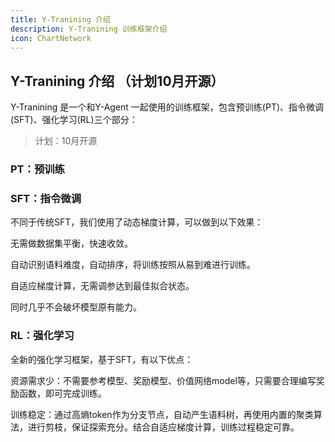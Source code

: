 ```yaml
---
title: Y-Tranining 介绍
description: Y-Tranining 训练框架介绍
icon: ChartNetwork
---
```


## Y-Tranining 介绍 （计划10月开源）

Y-Tranining 是一个和Y-Agent 一起使用的训练框架，包含预训练(PT)、指令微调(SFT)、强化学习(RL)三个部分：

> 计划：10月开源

### PT：预训练

### SFT：指令微调
不同于传统SFT，我们使用了动态梯度计算，可以做到以下效果：

无需做数据集平衡，快速收敛。

自动识别语料难度，自动排序，将训练按照从易到难进行训练。

自适应梯度计算，无需调参达到最佳拟合状态。

同时几乎不会破坏模型原有能力。

### RL：强化学习
全新的强化学习框架，基于SFT，有以下优点：

资源需求少：不需要参考模型、奖励模型、价值网络model等，只需要合理编写奖励函数，即可完成训练。

训练稳定：通过高熵token作为分支节点，自动产生语料树，再使用内置的聚类算法，进行剪枝，保证探索充分。结合自适应梯度计算，训练过程稳定可靠。
